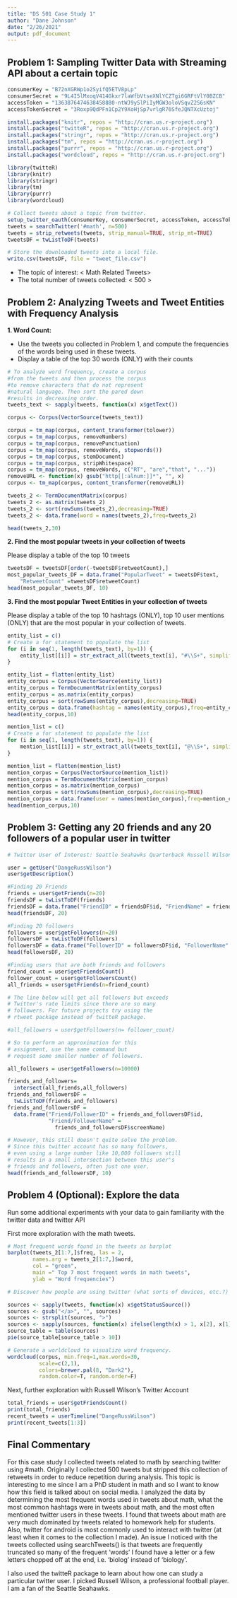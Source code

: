 ---
title: "DS 501 Case Study 1"
author: "Dane Johnson"
date: "2/26/2021"
output: pdf_document
---

## Problem 1: Sampling Twitter Data with Streaming API about a certain topic

```{r, echo=TRUE, include = FALSE}
consumerKey = "B72nXGRWp1o2SyifQ5ETV8pLp"
consumerSecret = "9L4I5lMxoqV414Gkxr7laWfbVtseXNlYCZTgi6GRFtVlY0BZCB"
accessToken = "1363876474638458880-ntWJ9ySlPiIyMGW3oloVSqvZ2S6sKN"
accessTokenSecret = "3Roxp9QdPFn1Cp2Y9XoHjSp7vrlgR76SfeJQNTXcUztoj"
```

```{r, include= FALSE}
install.packages("knitr", repos = "http://cran.us.r-project.org")
install.packages("twitteR", repos = "http://cran.us.r-project.org")
install.packages("stringr", repos = "http://cran.us.r-project.org")
install.packages("tm", repos = "http://cran.us.r-project.org")
install.packages("purrr", repos = "http://cran.us.r-project.org")
install.packages("wordcloud", repos = "http://cran.us.r-project.org")

library(twitteR)
library(knitr)
library(stringr)
library(tm)
library(purrr)
library(wordcloud)

```

```{r, eval=TRUE, echo = TRUE, message=FALSE}

# Collect tweets about a topic from twitter.
setup_twitter_oauth(consumerKey, consumerSecret, accessToken, accessTokenSecret)
tweets = searchTwitter('#math', n=500)
tweets = strip_retweets(tweets, strip_manual=TRUE, strip_mt=TRUE)
tweetsDF = twListToDF(tweets)

# Store the downloaded tweets into a local file.
write.csv(tweetsDF, file = "tweet_file.csv")

```

- The topic of interest: < Math Related Tweets>
- The total number of tweets collected: < 500 >

## Problem 2: Analyzing Tweets and Tweet Entities with Frequency Analysis

**1. Word Count:** 

- Use the tweets you collected in Problem 1, and compute the frequencies of the words being used in these tweets.
- Display a table of the top 30 words (ONLY) with their counts
```{r, warning = FALSE}

# To analyze word frequency, create a corpus
#from the tweets and then process the corpus
#to remove characters that do not represent
#natural language. Then sort the pared down
#results in decreasing order.
tweets_text <- sapply(tweets, function(x) x$getText())

corpus <- Corpus(VectorSource(tweets_text))

corpus = tm_map(corpus, content_transformer(tolower))
corpus = tm_map(corpus, removeNumbers)
corpus = tm_map(corpus, removePunctuation)
corpus = tm_map(corpus, removeWords, stopwords())
corpus = tm_map(corpus, stemDocument)
corpus = tm_map(corpus, stripWhitespace)
corpus = tm_map(corpus, removeWords, c("RT", "are","that", "..."))
removeURL <- function(x) gsub("http[[:alnum:]]*", "", x)
corpus <- tm_map(corpus, content_transformer(removeURL))

tweets_2 <- TermDocumentMatrix(corpus)
tweets_2 <- as.matrix(tweets_2)
tweets_2 <- sort(rowSums(tweets_2),decreasing=TRUE)
tweets_2 <- data.frame(word = names(tweets_2),freq=tweets_2)

head(tweets_2,30)

```

**2. Find the most popular tweets in your collection of tweets**

Please display a table of the top 10 tweets
```{r}

tweetsDF = tweetsDF[order(-tweetsDF$retweetCount),]
most_popular_tweets_DF = data.frame("PopularTweet" = tweetsDF$text,
    "RetweetCount" =tweetsDF$retweetCount)
head(most_popular_tweets_DF, 10)

```

**3. Find the most popular Tweet Entities in your collection of tweets**

Please display a table of the top 10 hashtags (ONLY), top 10 user mentions (ONLY) that are the most popular in your collection of tweets.
```{r}

entity_list = c()
# Create a for statement to populate the list
for (i in seq(1, length(tweets_text), by=1)) {
    entity_list[[i]] = str_extract_all(tweets_text[i], "#\\S+", simplify =  TRUE)
}

entity_list = flatten(entity_list)
entity_corpus = Corpus(VectorSource(entity_list))
entity_corpus = TermDocumentMatrix(entity_corpus)
entity_corpus = as.matrix(entity_corpus)
entity_corpus = sort(rowSums(entity_corpus),decreasing=TRUE)
entity_corpus = data.frame(hashtag = names(entity_corpus),freq=entity_corpus)
head(entity_corpus,10)

mention_list = c()
# Create a for statement to populate the list
for (i in seq(1, length(tweets_text), by=1)) {
    mention_list[[i]] = str_extract_all(tweets_text[i], "@\\S+", simplify =  TRUE)
}

mention_list = flatten(mention_list)
mention_corpus = Corpus(VectorSource(mention_list))
mention_corpus = TermDocumentMatrix(mention_corpus)
mention_corpus = as.matrix(mention_corpus)
mention_corpus = sort(rowSums(mention_corpus),decreasing=TRUE)
mention_corpus = data.frame(user = names(mention_corpus),freq=mention_corpus)
head(mention_corpus,10)

```

## Problem 3: Getting any 20 friends and any 20 followers of a popular user in twitter

```{r}
# Twitter User of Interest: Seattle Seahawks Quarterback Russell Wilson

user = getUser("DangeRussWilson")
user$getDescription()

#Finding 20 Friends
friends = user$getFriends(n=20)
friendsDF = twListToDF(friends)
friendsDF = data.frame("FriendID" = friendsDF$id, "FriendName" = friendsDF$screenName)
head(friendsDF, 20)

#Finding 20 followers
followers = user$getFollowers(n=20)
followersDF = twListToDF(followers)
followersDF = data.frame("FollowerID" = followersDF$id, "FollowerName" =followersDF$screenName)
head(followersDF, 20)

#Finding users that are both friends and followers
friend_count = user$getFriendsCount()
follower_count = user$getFollowersCount()
all_friends = user$getFriends(n=friend_count)

# The line below will get all followers but exceeds
# Twitter's rate limits since there are so many
# followers. For future projects try using the 
# rtweet package instead of twitteR package.

#all_followers = user$getFollowers(n= follower_count)

# So to perform an approximation for this
# assignment, use the same command but 
# request some smaller number of followers.

all_followers = user$getFollowers(n=10000)

friends_and_followers=
  intersect(all_friends,all_followers)
friends_and_followersDF =
  twListToDF(friends_and_followers)
friends_and_followersDF =
  data.frame("Friend/FollowerID" = friends_and_followersDF$id,
             "Friend/FollowerName" =
               friends_and_followersDF$screenName)

# However, this still doesn't quite solve the problem.
# Since this twitter account has so many followers,
# even using a large number like 10,000 followers still
# results in a small intersection between this user's
# friends and followers, often just one user.
head(friends_and_followersDF, 10)

```

## Problem 4 (Optional): Explore the data

Run some additional experiments with your data to gain familiarity with the twitter data and twitter API

First more exploration with the math tweets.

```{r}

# Most frequent words found in the tweets as barplot
barplot(tweets_2[1:7,]$freq, las = 2,
        names.arg = tweets_2[1:7,]$word,
        col = "green",
        main =" Top 7 most frequent words in math tweets",
        ylab = "Word frequencies")

# Discover how people are using twitter (what sorts of devices, etc.?)

sources <- sapply(tweets, function(x) x$getStatusSource())
sources <- gsub("</a>", "", sources)
sources <- strsplit(sources, ">")
sources <- sapply(sources, function(x) ifelse(length(x) > 1, x[2], x[1]))
source_table = table(sources)
pie(source_table[source_table > 10])

# Generate a worldcloud to visualize word frequency.
wordcloud(corpus, min.freq=1,max.words=30,
          scale=c(2,1),
          colors=brewer.pal(8, "Dark2"),
          random.color=T, random.order=F)

```
Next, further exploration with Russell Wilson's Twitter Account

```{r}

total_friends = user$getFriendsCount()
print(total_friends)
recent_tweets = userTimeline("DangeRussWilson")
print(recent_tweets[1:3])

```

## Final Commentary

For this case study I collected tweets related to math by searching twitter using #math. Originally I collected 500 tweets but stripped this collection of retweets in order to reduce repetition during analysis. This topic is interesting to me since I am a PhD student in math and so I want to know how this field is talked about on social media. I analyzed the data by determining the most frequent words used in tweets about math, what the most common hashtags were in tweets about math, and the most often mentioned twitter users in these tweets. I found that tweets about math are very much dominated by tweets related to homework help for students. Also, twitter for android is most commonly used to interact with twitter (at least when it comes to the collection I made). An issue I noticed with the tweets collected using searchTweets() is that tweets are frequently truncated so many of the frequent 'words' I found have a letter or a few letters chopped off at the end, i.e. 'biolog' instead of 'biology'. 

I also used the twitteR package to learn about how one can study a particular twitter user. I picked Russell Wilson, a professional football player. I am a fan of the Seattle Seahawks.
